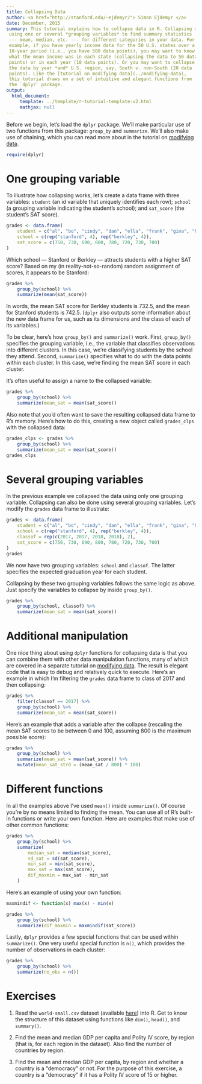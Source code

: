 ```yaml
---
title: Collapsing Data 
author: <a href="http://stanford.edu/~ejdemyr/"> Simon Ejdemyr </a> 
date: December, 2015
summary: This tutorial explains how to collapse data in R. Collapsing means
 using one or several *grouping variables* to find summary statistics
 --- mean, median, etc. --- for different categories in your data. For
 example, if you have yearly income data for the 50 U.S. states over a
 10-year period (i.e., you have 500 data points), you may want to know
 what the mean income was in each state (collapsing the data to 50 data
 points) or in each year (10 data points). Or you may want to collapse
 the data by year *and* U.S. region, say, South v. non-South (20 data
 points). Like the [tutorial on modifying data](../modifying-data),
 this tutorial draws on a set of intuitive and elegant functions from
 the `dplyr` package.
output:
  html_document:
     template: ../template/r-tutorial-template-v2.html
     mathjax: null
---
```



Before we begin, let's load the `dplyr` package. We'll make particular
use of two functions from this package: `group_by` and
`summarize`. We'll also make use of chaining, which you can read more
about in the tutorial on
[modifying data](../modifying-data/#chaining).

```r
require(dplyr)
```

One grouping variable
==============

To illustrate how collapsing works, let's create a data frame with
three variables: `student` (an id variable that uniquely
identifies each row); `school` (a grouping variable indicating the
student's school); and `sat_score` (the student's SAT score). 

```r
grades <- data.frame(
    student = c("al", "bo", "cindy", "dan", "ella", "frank", "gina", "henry"),
    school = c(rep("stanford", 4), rep("berkley", 4)),
    sat_score = c(750, 730, 690, 800, 780, 720, 730, 700)
)
```

Which school --- Stanford or Berkley --- attracts students with
a higher SAT score? Based on my (in reality-not-so-random) random
assignment of scores, it appears to be Stanford: 

```r
grades %>%
    group_by(school) %>%
    summarize(mean(sat_score))
```

In words, the mean SAT score for Berkley students is 732.5, and the mean
for Stanford students is 742.5. (`dplyr` also outputs some information about
the new data frame for us, such as its dimensions and the class of each
of its variables.)

To be clear, here's how `group_by()` and `summarize()` work. First,
`group_by()` specifies the grouping variable, i.e., the variable that
classifies observations into different clusters. In this case, we're
classifying students by the school they attend. Second, `summarize()`
specifies what to do with the data points within each cluster.  In
this case, we're finding the mean SAT score in each cluster.

It's often useful to assign a name to the collapsed variable:

```r
grades %>%
    group_by(school) %>%
    summarize(mean_sat = mean(sat_score))
```

Also note that you'd often want to save the resulting collapsed
data frame to R's memory. Here's how to do this, creating a new
object called `grades_clps` with the collapsed data: 


```r
grades_clps <- grades %>%
    group_by(school) %>%
    summarize(mean_sat = mean(sat_score))
grades_clps
```


Several grouping variables
============================

In the previous example we collapsed the data using only one grouping
variable. Collapsing can also be done using several grouping
variables. Let's modify the `grades` data frame to illustrate:

```r
grades <- data.frame(
    student = c("al", "bo", "cindy", "dan", "ella", "frank", "gina", "henry"),
    school = c(rep("stanford", 4), rep("berkley", 4)),
    classof = rep(c(2017, 2017, 2018, 2018), 2),
    sat_score = c(750, 730, 690, 800, 780, 720, 730, 700)
)
grades
```

We now have two grouping variables: `school` and `classof`. The latter specifies
the expected graduation year for each student.

Collapsing by these two grouping variables follows the same logic as above. Just
specify the variables to collapse by inside `group_by()`. 

```r
grades %>%
    group_by(school, classof) %>%
    summarize(mean_sat = mean(sat_score))
```


Additional manipulation
===========================

One nice thing about using `dplyr` functions for collapsing data is
that you can combine them with other data manipulation functions, many
of which are covered in a separate tutorial on
[modifying data](../modifying-data). The result is elegant code that
is easy to debug and relatively quick to execute. Here's an example in
which I'm filtering the `grades` data frame to class of 2017 and then
collapsing:

```r
grades %>%
    filter(classof == 2017) %>%
    group_by(school) %>%
    summarize(mean_sat = mean(sat_score))
```

Here's an example that adds a variable after the collapse (rescaling
the mean SAT scores to be between 0 and 100, assuming 800 is the maximum
possible score):

```r
grades %>%
    group_by(school) %>%
    summarize(mean_sat = mean(sat_score)) %>%
    mutate(mean_sat_strd = (mean_sat / 800) * 100)
```


Different functions
====================

In all the examples above I've used `mean()` inside `summarize()`. Of
course you're by no means limited to finding the mean. You can use all of
R's built-in functions or write your own function. Here are examples that
make use of other common functions:

```r
grades %>%
    group_by(school) %>%
    summarize(
        median_sat = median(sat_score),
        sd_sat = sd(sat_score),
        min_sat = min(sat_score),
        max_sat = max(sat_score),
        dif_maxmin = max_sat - min_sat
    )
```

Here's an example of using your own function:

```r
maxmindif <- function(x) max(x) - min(x)

grades %>%
    group_by(school) %>%
    summarize(dif_maxmin = maxmindif(sat_score))
```

Lastly, `dplyr` provides a few special functions that can be used
within `summarize()`. One very useful special function is `n()`, which
provides the number of observations in each cluster:

```r
grades %>%
    group_by(school) %>%
    summarize(no_obs = n())
```


Exercises
=============

1. Read the `world-small.csv` dataset (available
[here](data/world-small.csv)) into R. Get to know the structure of
this dataset using functions like `dim()`, `head()`, and `summary()`.

2. Find the mean and median GDP per capita and Polity IV score, by
region (that is, for each region in the dataset). Also find the number
of countries by region.

3. Find the mean and median GDP per capita, by region and whether a country
is a "democracy" or not. For the purpose of this exercise, a country is a
"democracy" if it has a Polity IV score of 15 or higher.















